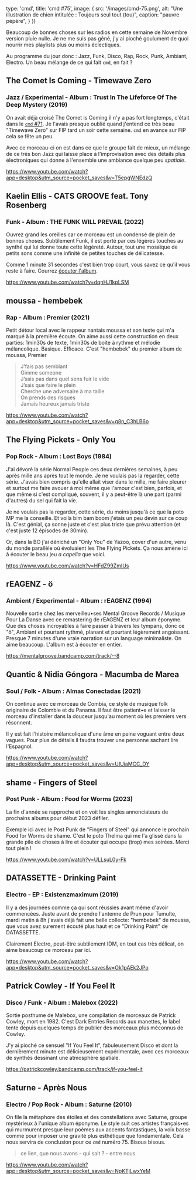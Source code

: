 
  type: 'cmd',
  title: 'cmd #75',
  image: {
    src: '/images/cmd-75.png',
    alt: "Une illustration de chien intitulée : Toujours seul tout (tou)",
    caption: "pauvre pépère",
  }
})

Beaucoup de bonnes choses sur les radios en cette semaine de Novembre version
pluie nulle. Je ne me suis pas gêné, j'y ai pioché goulument de quoi nourrir mes
playlists plus ou moins éclectiques.

Au programme du jour donc : Jazz, Funk, Disco, Rap, Rock, Punk, Ambiant,
Electro. Un beau mélange de ce qui fait `cmd`, en fait ?



## The Comet Is Coming - Timewave Zero

### Jazz / Experimental - Album :  Trust In The Lifeforce Of The Deep Mystery (2019)

On avait déjà croisé The Comet is Coming il n'y a pas fort longtemps, c'était
dans le [`cmd` #71](https://cmd.wuips.com/post/2022-10-28-cmd-71). Je l'avais
presque oublié quand j'entend ce très beau "Timewave Zero" sur FIP tard un soir
cette semaine. `cmd` en avance sur FIP cela se fête un peu.

Avec ce morceau-ci on est dans ce que le groupe fait de mieux, un mélange de ce
très bon Jazz qui laisse place à l'improvisation avec des détails plus
électroniques qui donne à l'ensemble une ambiance quelque peu _spatiale_.

https://www.youtube.com/watch?app=desktop&utm_source=pocket_saves&v=T5epgWNEdzQ



## Kaelin Ellis - CATS GROOVE feat. Tony Rosenberg

### Funk - Album : THE FUNK WILL PREVAIL (2022)

Ouvrez grand les oreilles car ce morceau est un condensé de plein de bonnes
choses. Subtilement Funk, il est porté par ces légères touches au synthé qui lui
donne toute cette légèreté. Autour, tout une mosaïque de petits sons comme une
infinité de petites touches de délicatesse.

Comme 1 minute 31 secondes c'est bien trop court, vous savez ce qu'il vous reste
à faire. Courrez [écouter
l'album](https://open.spotify.com/album/4ZEbJk4ytV7Y9BAJm7pqqd?go=1&utm_source=embed_player_m&utm_medium=desktop&nd=1).

https://www.youtube.com/watch?v=dqnHJ1kpLSM



## moussa - hembebek

### Rap - Album : Premier (2021)

Petit détour local avec le rappeur nantais moussa et son texte qui m'a marqué à
la première écoute. On aime aussi cette construction en deux parties: 1min30s de
texte, 1min30s de boite à rythme et mélodie mélancolique. Basique. Efficace.
C'est "hembebek" du premier album de moussa, Premier

> J’fais pas semblant <br />
> Gimme someone <br />
> J’sais pas dans quel sens fuir le vide <br />
> J’sais que faire le plein <br />
> Cherche une adversaire à ma taille <br />
> On prends des risques <br />
> Jamais heureux jamais triste <br />

https://www.youtube.com/watch?app=desktop&utm_source=pocket_saves&v=q8n_C3hLB6o



## The Flying Pickets - Only You

### Pop Rock - Album : Lost Boys (1984)

J'ai dévoré la série Normal People ces deux dernières semaines, à peu après
mille ans après tout le monde. Je ne voulais pas la regarder, cette série.
J'avais bien compris qu'elle allait viser dans le mille, me faire pleurer et
surtout me faire avouer à moi même que l'amour c'est bien, parfois, et que même
si c'est compliqué, souvent, il y a peut-être là une part (parmi d'autres) du
sel qui fait la vie.

Je ne voulais pas la regarder, cette série, du moins jusqu'à ce que la poto MP
me la conseille. Et voilà bim bam boom j'étais un peu devin sur ce coup là.
C'est génial, ça sonne juste et c'est plus triste que prévu attention (et c'est
juste 12 épisodes de 30min).

Or, dans la BO j'ai déniché un "Only You" de Yazoo, cover d'un autre, venu du
monde parallèle où évoluaient les The Flying Pickets. Ça nous amène ici à
écouter le beau jeu _a capella_ que voici.

https://www.youtube.com/watch?v=HFdZ99ZmIUs



## rEAGENZ - ö

### Ambient / Experimental - Album : rEAGENZ (1994)

Nouvelle sortie chez les merveilleu•ses Mental Groove Records / Musique Pour La
Danse avec ce remastering de rEAGENZ et leur album éponyme. Que des choses
incroyables à faire passer à travers les tympans, donc ce "ö", Ambiant et
pourtant rythmé, planant et pourtant légèrement angoissant. Presque 7 minutes
d'une vraie narration sur un language minimaliste. On aime beaucoup. L'album est
à écouter en entier.

https://mentalgroove.bandcamp.com/track/--8



## Quantic & Nidia Góngora - Macumba de Marea

### Soul / Folk - Album : Almas Conectadas (2021)

On continue avec ce morceau de Combia, ce style de musique folk originaire de
Colombie et du Panama. Il faut être patient•e et laisser le morceau d'installer
dans la douceur jusqu'au moment où les premiers vers résonnent.

Il y est fait l'histoire mélancolique d'une âme en peine voguant entre deux
vagues. Pour plus de détails il faudra trouver une personne sachant lire
l'Espagnol.

https://www.youtube.com/watch?app=desktop&utm_source=pocket_saves&v=UIUiaMCC_DY



## shame - Fingers of Steel

### Post Punk - Album : Food for Worms (2023)

La fin d'année se rapproche et on voit les singles annonciateurs de prochains
albums pour début 2023 défiler.

Exemple ici avec le Post Punk de "Fingers of Steel" qui annonce le prochain Food
for Worms de shame. C'est le poto Thelma qui me l'a glissé dans la grande pile
de choses à lire et écouter qui occupe (trop) mes soirées. Merci tout plein !

https://www.youtube.com/watch?v=ULLsuL0y-Fk



## DATASSETTE - Drinking Paint

### Electro - EP : Existenzmaximum (2019)

Il y a des journées comme ça qui sont réussies avant même d'avoir commencées.
Juste avant de prendre l'antenne de Prun pour Tumulte, mardi matin à 8h j'avais
déjà fait une belle collecte: "hembebek" de moussa, que vous avez surement
écouté plus haut et ce "Drinking Paint" de DATASSETTE.

Clairement Electro, peut-être subtilement IDM, en tout cas très délicat, on aime
beaucoup ce morceau par ici.

https://www.youtube.com/watch?app=desktop&utm_source=pocket_saves&v=Ok1pAEk2JPo



## Patrick Cowley - If You Feel It

### Disco / Funk - Album : Malebox (2022)

Sortie posthume de Malebox, une compilation de morceaux de Patrick Cowley, mort
en 1982. C'est Dark Entries Records aux manettes, le label tente depuis quelques
temps de publier des morceaux plus méconnus de Cowley.

J'y ai pioché ce sensuel "If You Feel It", fabuleusement Disco et dont la
dernièrement minute est délicieusement expérimentale, avec ces morceaux de
synthés dessinant une atmosphère spatiale.

https://patrickcowley.bandcamp.com/track/if-you-feel-it



## Saturne - Après Nous

### Electro / Pop Rock - Album : Saturne (2010)

On file la métaphore des étoiles et des constellations avec Saturne, groupe
mystérieux à l'unique album éponyme. Le style suit ces artistes français•es qui
murmurent presque leur poèmes aux accents fantastiques, la voix basse comme pour
imposer une gravité plus esthétique que fondamentale. Cela nous servira de
conclusion pour ce `cmd` numéro 75. Bisous bisous.

> ce lien, que nous avons - qui sait ? - entre nous

https://www.youtube.com/watch?app=desktop&utm_source=pocket_saves&v=NpKTjLwxYeM

